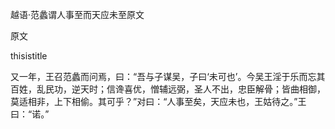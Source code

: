 


越语·范蠡谓人事至而天应未至原文

原文

thisistitle

又一年，王召范蠡而问焉，曰：“吾与子谋吴，子曰‘未可也’。今吴王淫于乐而忘其百姓，乱民功，逆天时；信谗喜优，憎辅远弼，圣人不出，忠臣解骨；皆曲相御，莫适相非，上下相偷。其可乎？”对曰：“人事至矣，天应未也，王姑待之。”王曰：“诺。”

